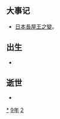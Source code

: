 {{yearTOC|729|唐'''[[开元|开元]]十七年'''；日本'''[[神龜_(聖武天皇)|神龜]]六年'''，'''[[天平_(聖武天皇)|天平]]元年'''；渤海国'''[[仁安_(渤海)|仁安]]十年'''}}

== 大事记 ==
*[[日本|日本]][[長屋王之變|長屋王之變]]。

== 出生 ==
*

== 逝世 ==
{{Wikisource year mention}}
*

[[Category:729年|*]]
[[Category:720年代|9年]]
[[Category:8世纪各年|2]]